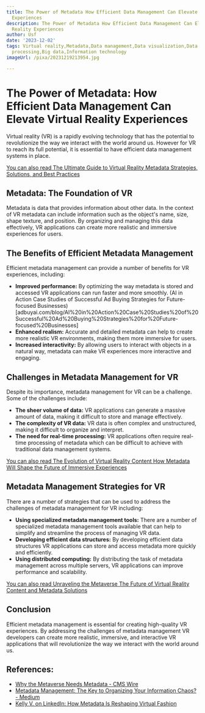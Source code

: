 ```yaml
---
title: The Power of Metadata How Efficient Data Management Can Elevate Virtual Reality
  Experiences
description: The Power of Metadata How Efficient Data Management Can Elevate Virtual
  Reality Experiences
author: Usf
date: '2023-12-02'
tags: Virtual reality,Metadata,Data management,Data visualization,Data analytics,Data
  processing,Big data,Information technology
imageUrl: /pixa/20231219213954.jpg

---
```

#  The Power of  Metadata: How Efficient Data Management Can Elevate Virtual Reality Experiences

Virtual reality (VR) is a rapidly evolving technology that has  the potential to revolutionize the way we interact with the world around us. However  for VR to reach its full potential, it is essential to have efficient  data management systems  in place.


[You can also  read The Ultimate Guide to Virtual Reality Metadata Strategies,  Solutions, and Best Practices](The%20Ultimate%20Guide%20to%20Virtual%20Reality%20Metadata%20Strategies%2C%20Solutions%2C%20and%20Best%20Practices)


## Metadata: The Foundation of  VR

Metadata is data that provides information about other data. In the context of VR  metadata  can include information such as the object's name, size, shape texture, and position. By organizing and managing  this data effectively, VR applications can  create more realistic and immersive experiences for users.


## The Benefits of Efficient Metadata Management

Efficient  metadata management can provide a number of  benefits for VR  experiences, including:

* **Improved performance:** By optimizing the way metadata  is stored and accessed VR applications can run faster and more smoothly.
(AI in Action Case Studies of Successful Ad Buying  Strategies for Future-focused Businesses)[adbuyai.com/blog/AI%20in%20Action%20Case%20Studies%20of%20Successful%20Ad%20Buying%20Strategies%20for%20Future-focused%20Businesses]
* **Enhanced realism:** Accurate and detailed metadata can help to create more realistic VR  environments, making them  more immersive for  users.
* **Increased interactivity:** By allowing users  to interact with objects in a natural way, metadata can make VR experiences more interactive and  engaging.


## Challenges in Metadata Management for VR

Despite its importance, metadata management for VR can be a challenge.  Some of  the challenges include:

* **The sheer volume of data:** VR applications can generate a  massive  amount of data, making it difficult to store and manage effectively.
* **The  complexity of VR data:** VR data is often complex and unstructured, making it difficult to organize and interpret.
* **The need for real-time processing:** VR applications often require real-time processing  of metadata which  can  be difficult to achieve with traditional data management systems.


[You can also read The Evolution of Virtual Reality Content How Metadata Will Shape the Future of Immersive Experiences](The%20Evolution%20of%20Virtual%20Reality%20Content%20How%20Metadata%20Will%20Shape%20the%20Future%20of%20Immersive%20Experiences)


##  Metadata Management Strategies for VR

There  are a number of strategies that can be used to address the challenges  of metadata management for  VR including:

* **Using specialized  metadata management  tools:**  There  are a number of specialized metadata management tools available  that can help to simplify and streamline the process of managing VR data.
* **Developing  efficient data structures:** By developing efficient data structures VR applications can store and access metadata more quickly and efficiently.
* **Using distributed computing:** By distributing the task of metadata management across multiple servers, VR applications can improve performance and  scalability.


[You can also read Unraveling the Metaverse The Future of Virtual  Reality Content and Metadata Solutions](Unraveling%20the%20Metaverse%20The%20Future%20of%20Virtual%20Reality%20Content%20and%20Metadata%20Solutions)


## Conclusion

Efficient metadata management is essential for creating high-quality  VR experiences. By addressing the challenges of metadata  management VR developers can create more realistic, immersive, and interactive VR applications that will revolutionize the way we interact  with the world around us.

## References:
- [Why the Metaverse Needs Metadata - CMS Wire](https://www.cmswire.com/digital-experience/nfts-and-the-metaverse-are-so-meta/)
- [Metadata Management: The Key to Organizing Your Information Chaos? - Medium](https://medium.com/@devaangnadkarni01/metadata-management-the-key-to-organizing-your-information-chaos-2aa062980d22)
- [Kelly V. on LinkedIn: How Metadata Is Reshaping Virtual Fashion](https://www.linkedin.com/posts/kvero_how-metadata-is-reshaping-virtual-fashion-activity-7118157332034781184-BH86?trk=public_profile_like_view)
